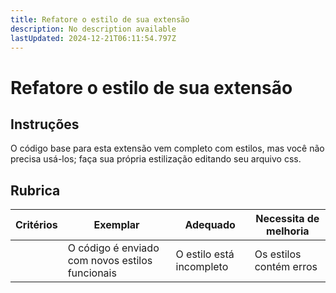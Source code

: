 ```yaml
---
title: Refatore o estilo de sua extensão
description: No description available
lastUpdated: 2024-12-21T06:11:54.797Z
---
```


# Refatore o estilo de sua extensão

## Instruções

O código base para esta extensão vem completo com estilos, mas você não precisa usá-los; faça sua própria estilização editando seu arquivo css.

## Rubrica

| Critérios | Exemplar | Adequado | Necessita de melhoria |
| -------- | -------------------------------------------- | --------------------- | ----------------- |
| | O código é enviado com novos estilos funcionais	 | O estilo está incompleto | Os estilos contém erros |

